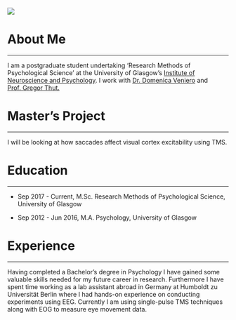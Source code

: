 <div class="fluid-row">
<div class="row">&nbsp;</div>
<div class="row">

<div class="col-md-2 hidden-sm hidden-xs"><img src = "images/profile_pic.jpg" class=""></div>

<div class="col-md-8 col-sm-10 col-sm-offset-1 col-md-offset-0">

# About Me
<hr>
I am a postgraduate student undertaking 'Research Methods of Psychological Science' at the University of Glasgow's
[Institute of Neuroscience and Psychology](http://www.gla.ac.uk/researchinstitutes/neurosciencepsychology/).
I work with [Dr. Domenica Veniero](https://www.gla.ac.uk/researchinstitutes/neurosciencepsychology/staff/domenicaveniero/) and [Prof. Gregor Thut.](https://www.gla.ac.uk/researchinstitutes/neurosciencepsychology/staff/gregorthut/)

# Master's Project
<hr>
I will be looking at how saccades affect visual cortex excitability using TMS. 
    
# Education
<hr>
* Sep 2017 - Current, M.Sc. Research Methods of Psychological Science, University of Glasgow

* Sep 2012 - Jun 2016, M.A. Psychology, University of Glasgow

# Experience
<hr>
Having completed a Bachelor's degree in Psychology I have gained some valuable skills needed for my future career in research. Furthermore I have spent time working as a lab assistant abroad in Germany at Humboldt zu Universität Berlin where I had hands-on experience on conducting experiments using EEG. Currently I am using single-pulse TMS techniques along with EOG to measure eye movement data.


</div>
</div>
</div>